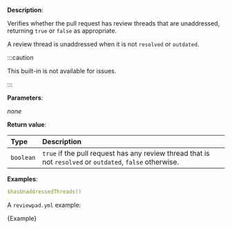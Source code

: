 
**Description**:

Verifies whether the pull request has review threads that are unaddressed, returning `true` or `false` as appropriate.

A review thread is unaddressed when it is not `resolved` or `outdated`.

:::caution

This built-in is not available for issues.

:::

**Parameters**:

_none_

**Return value**:

| Type      | Description                                                                                               |
| :-------- | :-------------------------------------------------------------------------------------------------------- |
| `boolean` | `true` if the pull request has any review thread that is not `resolved` or `outdated`, `false` otherwise. |

**Examples**:

```yml
$hasUnaddressedThreads()
```

A `reviewpad.yml` example:

<CodeBlock language="yml" title="reviewpad.yml">{Example}</CodeBlock>
